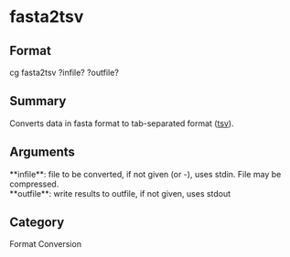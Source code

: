 = fasta2tsv =

== Format ==
cg fasta2tsv ?infile? ?outfile?

== Summary ==
Converts data in fasta format to tab-separated format ([[tsv]]).

== Arguments ==
; **infile**: file to be converted, if not given (or -), uses stdin. File may be compressed.
; **outfile**: write results to outfile, if not given, uses stdout

== Category ==
Format Conversion

